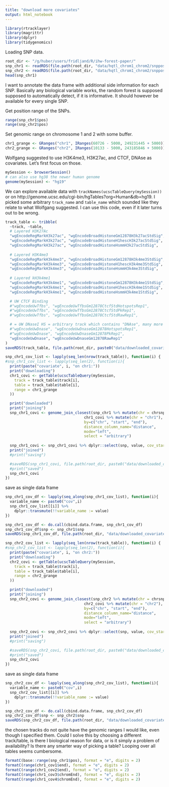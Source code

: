 ```yaml
---
title: "download more covariates"
output: html_notebook
---
```


```r
library(rtracklayer)
library(magrittr)
library(dplyr)
library(tidygenomics)
```

Loading SNP data.
```r
root_dir <- "/g/huber/users/fridljand/R/ihw-forest-paper/"
snp_chr1 <- readRDS(file.path(root_dir, "data/hqtl_chrom1_chrom2/snppos_chr1.Rds")) %>% dplyr::select(snp, chrsnp, pos)
snp_chr2 <- readRDS(file.path(root_dir, "data/hqtl_chrom1_chrom2/snppos_chr2.Rds")) %>% dplyr::select(snp, chrsnp, pos)
head(snp_chr1)
```
I want to annotate the data frame with additional side information for each SNP. Basically any biological variable works, the random forest is supposed supposed to automatically detect, if it is informative. It should however be available for every single SNP. 

Get position range of the SNPs.
```r
range(snp_chr1$pos)
range(snp_chr2$pos)
```

Set genomic range on chromosome 1 and 2 with some buffer.
```r
chr1_grange <- GRanges("chr1", IRanges(60726 - 5000, 249231445 + 5000))
chr2_grange <- GRanges("chr2", IRanges(10133 - 5000, 243185846 + 5000))
```

Wolfgang suggested to use H3K4me3, H3K27ac, and CTCF, DNAse as covariates. Let's first focus on those. 

```r
mySession <- browserSession()
# can also use hg38 the newer human genome
genome(mySession) <- "hg19"
```
We can explore available data with `trackNames(ucscTableQuery(mySession))` or on
http://genome.ucsc.edu/cgi-bin/hgTables?org=Human&db=hg19. I picked some arbitrary `track_name` and `table_name` which sounded like they relate to what Wolfgang suggested. I can use this code, even if it later turns out to be wrong. 
```r
track_table <- tribble(
  ~track, ~table,
  # Layered H3K27Ac
  "wgEncodeRegMarkH3k27ac", "wgEncodeBroadHistoneGm12878H3k27acStdSig",
  "wgEncodeRegMarkH3k27ac", "wgEncodeBroadHistoneH1hescH3k27acStdSig",
  "wgEncodeRegMarkH3k27ac", "wgEncodeBroadHistoneHsmmH3k27acStdSig",
  
  # Layered H3K4me3
  "wgEncodeRegMarkH3k4me3", "wgEncodeBroadHistoneGm12878H3k4me3StdSig",
  "wgEncodeRegMarkH3k4me3", "wgEncodeBroadHistoneH1hescH3k4me3StdSig",
  "wgEncodeRegMarkH3k4me3", "wgEncodeBroadHistoneHsmmH3k4me3StdSig",
  
  # Layered kH3k4me1
  "wgEncodeRegMarkH3k4me1", "wgEncodeBroadHistoneGm12878H3k4me1StdSig",
  "wgEncodeRegMarkH3k4me1", "wgEncodeBroadHistoneH1hescH3k4me1StdSig",
  "wgEncodeRegMarkH3k4me1", "wgEncodeBroadHistoneHsmmH3k4me1StdSig",

  # UW CTCF Binding
  #"wgEncodeUwTfbs", "wgEncodeUwTfbsGm12878CtcfStdHotspotsRep1",
  #"wgEncodeUwTfbs", "wgEncodeUwTfbsGm12878CtcfStdPkRep1",
  #"wgEncodeUwTfbs", "wgEncodeUwTfbsGm12878CtcfStdRawRep1",

  # = UW DNaseI HS = arbitrary track which contains "DNAse", many more would have been possible
  #"wgEncodeUwDnase", "wgEncodeUwDnaseGm12878HotspotsRep1",
  #"wgEncodeUwDnase", "wgEncodeUwDnaseGm12878PkRep1",
  "wgEncodeUwDnase", "wgEncodeUwDnaseGm12878RawRep1"
)
saveRDS(track_table, file.path(root_dir, paste0("data/downloaded_covariates/meta_track_table.Rds")))
```


```r
snp_chr1_cov_list <- lapply(seq_len(nrow(track_table)), function(i) {
#snp_chr1_cov_list <- lapply(seq_len(2), function(i){
  print(paste("covariate", i, "on chr1:"))
  print("downloading")
  chr1_covi <- getTable(ucscTableQuery(mySession,
    track = track_table$track[i],
    table = track_table$table[i],
    range = chr1_grange
  ))

  print("downloaded")
  print("joining")
  snp_chr1_covi <- genome_join_closest(snp_chr1 %>% mutate(chr = chrsnp, start = pos, end = pos),
                                   chr1_covi %>% mutate(chr = "chr1"),
                                   by=c("chr", "start", "end"), 
                                   distance_column_name="distance",
                                   mode="left",
                                   select = "arbitrary")
  
  snp_chr1_covi <- snp_chr1_covi %>% dplyr::select(snp, value, cov_start = start.y, cov_end = end.y, distance)
  print("joined")
  #print("saving")

  #saveRDS(snp_chr1_covi, file.path(root_dir, paste0("data/downloaded_covariates/snp_chr1_cov",i,".Rds")))
  #print("saved")
  snp_chr1_covi
})
```
save as single data frame
```r
snp_chr1_cov_df <- lapply(seq_along(snp_chr1_cov_list), function(i){
  variable_name <- paste0("cov",i)
  snp_chr1_cov_list[[i]] %>% 
    dplyr::transmute(!!variable_name := value) 
})

snp_chr1_cov_df <- do.call(cbind.data.frame, snp_chr1_cov_df)
snp_chr1_cov_df$snp <- snp_chr1$snp
saveRDS(snp_chr1_cov_df, file.path(root_dir, "data/downloaded_covariates/snp_chr1_cov_df.Rds"))
```

```r
snp_chr2_cov_list <- lapply(seq_len(nrow(track_table)), function(i) {
#snp_chr2_cov_list <- lapply(seq_len(2), function(i){
  print(paste("covariate", i, "on chr2:"))
  print("downloading")
  chr2_covi <- getTable(ucscTableQuery(mySession,
    track = track_table$track[i],
    table = track_table$table[i],
    range = chr2_grange
  ))

  print("downloaded")
  print("joining")
  snp_chr2_covi <- genome_join_closest(snp_chr2 %>% mutate(chr = chrsnp, start = pos, end = pos),
                                   chr2_covi %>% mutate(chr = "chr2"),
                                   by=c("chr", "start", "end"), 
                                   distance_column_name="distance",
                                   mode="left",
                                   select = "arbitrary")
  
  snp_chr2_covi <- snp_chr2_covi %>% dplyr::select(snp, value, cov_start = start.y, cov_end = end.y, distance)
  print("joined")
  #print("saving")

  #saveRDS(snp_chr2_covi, file.path(root_dir, paste0("data/downloaded_covariates/snp_chr2_cov",i,".Rds")))
  #print("saved")
  snp_chr2_covi
})
```

save as single data frame
```r
snp_chr2_cov_df <- lapply(seq_along(snp_chr2_cov_list), function(i){
  variable_name <- paste0("cov",i)
  snp_chr2_cov_list[[i]] %>% 
    dplyr::transmute(!!variable_name := value) 
})

snp_chr2_cov_df <- do.call(cbind.data.frame, snp_chr2_cov_df)
snp_chr2_cov_df$snp <- snp_chr2$snp
saveRDS(snp_chr2_cov_df, file.path(root_dir, "data/downloaded_covariates/snp_chr2_cov_df.Rds"))
```

the chosen tracks do not quite have the genomic ranges I would like, even though I specified them. Could I solve this by choosing a different track/table, is there I biological reason for data, or is it simply a problem of availability? Is there any smarter way of picking a table? Looping over all tables seems cumbersome.
```r
formatC(base::range(snp_chr1$pos), format = "e", digits = 2)
formatC(range(chr1_cov1$end), format = "e", digits = 2)
formatC(range(chr1_cov2$end), format = "e", digits = 2)
formatC(range(chr1_cov3$chromEnd), format = "e", digits = 2)
formatC(range(chr1_cov4$chromEnd), format = "e", digits = 2)
```